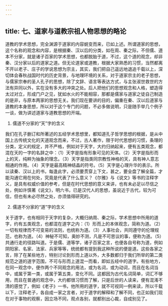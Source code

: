 ```yaml
---
---
---
```

title: 七、道家与道教宗祖人物思想的略论
---




道教的学术思想，完全渊源于道家的内容蜕变而来，已如上述。所谓道家的思想，这个名称的观念和内容，是根据秦、汉以后的分类，如在周、秦之际，不但儒、道本不分家，就是诸子百家的学术思想，也都脱胎于道，不过，这个道的观念，却非秦、汉分家以后的道家之道。但无论道家或道教，根据大家熟悉的习惯，当然都离不开以老子、庄子的学说思想为宗主，其实，我们把自己遥远地退追千载以上，深切体会春秋战国时代的历史背景，与地理环境的关系，对于道家宗主的老子思想，与儒家宗奉的圣人孔子的思想，除了文辞、语言等表达方式，与主张淑世救世的方法有异同以外，实在没有多大的冲突之处。后人把他们的思想观念和人格，塑造得太过对立，形成门户之见，犹如水火的不能相容，那都是儒家与道家之徒自己制造的是非，与原本两家的思想无关。我们现在要讲的目的，偏重在秦、汉以后道家与道教的本身思想，所以对于这个专门的问题，不必多做说明，只是随手举几个例子一谈，做为讲述道家与道教思想的开端。





1. 儒道不分家的“天”字的含义


我们在孔子删订和所著述的五经学术思想里，都知道孔子哲学思想的根据，是从中国上古传统文化的天道观念而来，不过，古人著作，限于时代思想的习惯，条理的分类，定义的规定，并不严格，例如对于天字，大约归纳起来，便有五类观念，都混在天的一字的名辞之中：（1）天字是指有形象可见的天体。（2）天字是指形而上的天，纯粹为抽象的理念。（3）天字是指类同宗教性神格的天，具有神人意志相通的作用。（4）天字是最高精神结晶的符号。（5）天字是心理升华的表示。所以读秦、汉以上的书，每逢此字，必须要贯穿上下文，甚之，要全盘了解全篇，才能沟通它用在何处，究竟是代表了什么意义？《尔雅》与《说文》等书的注释字义，是具有权威价值的参考，但是在时代思想的意义来讲，也有未必足以尽信之处，例如许慎著《说文》，明六书，已是汉代人的思想，虽说近于古代，较为可信，但也有未必尽然之处，亦须值得研究的。





2. 儒道不分家的“道”字的含义


关于道字，也有相同于天字的复杂，大概归纳周、秦之际，学术思想中所用的道字，约有五类观念，也都混在道字之内：（1）形而上的本体观念，简称为道。（2）一切有规律而不可变易的法则，也统称为道。（3）人事社会，共同遵守的伦理规范，也称为道。（4）神秘不可知，奥妙不测，凡是不可思议的事，便称为道。（5）共通行走的径路叫道。于是儒、道等学，诸子百家之言，也便各自号称为道，例如阴阳家、名家、法家、兵家等等，统统都有提到我这种所说的便是道。这些各家之言，除了在某些地方，特别讨论到形而上道以外，大多数都归于我们所举的第二类规范之道的道字范围，不可与形而上道混一而看，即如五经中的道字。有些地方，在同一观念中，便作两个不同观念的用法，或为名词，或为动词，而且在名词当中，或属于第一类，或属于第五类，变化不同。这都因为古代名词简单，词汇不够用，而且在普通的观念中，大约都很习惯而了解，只是后世的人读来，便有混淆不清的感觉了，例如《老子》一书，他所用的道字，就不可视同一例来读，所以千载以下，注释老子，各自成一家之言者，对于道字的解释和了解不同，也正如我们现在对于事物的观察，因立场不同，观点各别，就都别出心裁，自成别见了。